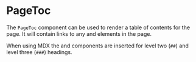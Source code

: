 
# PageToc

The `PageToc` component can be used to render a table of contents for the page.
It will contain links to any <HeadingLink/> and <SubHeadingLink/> elements in
the page.

When using MDX the <HeadingLink/> and <SubHeadingLink/> components are
inserted for level two (`##`) and level three (`###`) headings.

<Example
  Component={TocComp}
  code={TocCode}
  highlightLines="2,7"
  expand
/>
